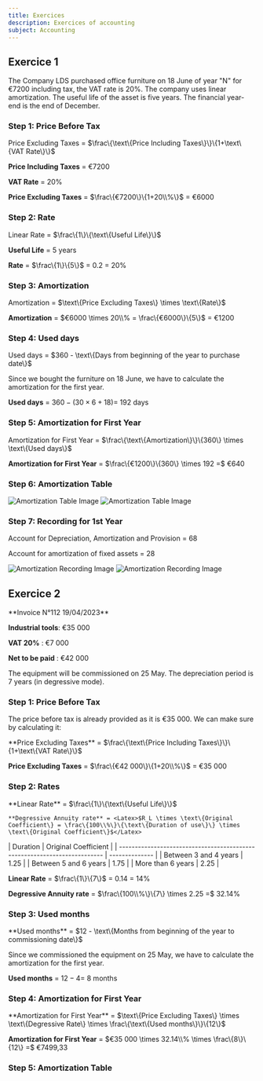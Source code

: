 ```yaml
---
title: Exercices 
description: Exercices of accounting
subject: Accounting
---
```



## Exercice 1

<Callout type="info">
    The Company LDS purchased office furniture on <span className="highlight">18 June</span> of year "N" for <span className="highlight">€7200</span> including
    tax, the VAT rate is <span className="highlight">20%</span>. The company uses <span className="highlight">linear amortization</span>. The useful life of the asset is
    <span className="highlight">five years</span>. The financial year-end is the end of December.
</Callout>
<br/>

<Steps>

### Step 1: Price Before Tax

<Callout type="info">
    Price Excluding Taxes = <Latex>$\frac\{\text\{Price Including Taxes\}\}\{1+\text\{VAT Rate\}\}$</Latex>
</Callout>

**Price Including Taxes** = €7200

**VAT Rate** = 20%

**Price Excluding Taxes** = <Latex>$\frac\{€7200\}\{1+20\\%\}$</Latex> = <span className="highlight red">€6000</span>

### Step 2: Rate

<Callout type="info">
    Linear Rate = <Latex>$\frac\{1\}\{\text\{Useful Life\}\}$</Latex>
</Callout>

**Useful Life** = 5 years

**Rate** = <Latex>$\frac\{1\}\{5\}$</Latex> = <span className="highlight red">0.2</span> = <span className="highlight red">20%</span>

### Step 3: Amortization

<Callout type="info">
    Amortization = <Latex>$\text\{Price Excluding Taxes\} \times \text\{Rate\}$</Latex>
</Callout>

**Amortization** = <Latex>$€6000 \times 20\\% = \frac\{€6000\}\{5\}$</Latex> = <span className="highlight red">€1200</span>

### Step 4: Used days

<Callout type="info">
    Used days = <Latex>$360 - \text\{Days from beginning of the year to purchase date\}$</Latex>
</Callout>

Since we bought the furniture on <span className="highlight">18 June</span>, we have to calculate the amortization for the first year.

**Used days** = <Latex>$360 - (30 \times 6 + 18) =$</Latex> <span className="highlight red">192 days</span>

### Step 5: Amortization for First Year

<Callout type="info">
    Amortization for First Year = <Latex>$\frac\{\text\{Amortization\}\}\{360\} \times \text\{Used days\}$</Latex>
</Callout>

**Amortization for First Year** = <Latex>$\frac\{€1200\}\{360\} \times 192 =$</Latex> <span className="highlight red">€640</span>

### Step 6: Amortization Table

<img
  className="dark"
  src="/accounting/exercice/amortization-1-dark.png"
  alt="Amortization Table Image"
/>
<img
  className="light"
  src="/accounting/exercice/amortization-1-light.png"
  alt="Amortization Table Image"
/>

### Step 7: Recording for 1st Year

Account for Depreciation, Amortization and Provision = <span className="highlight green">68</span>

Account for amortization of fixed assets = <span className="highlight green">28</span>

<img
  className="dark"
  src="/accounting/exercice/amortization-recording-1-dark.png"
  alt="Amortization Recording Image"
/>
<img
  className="light"
  src="/accounting/exercice/amortization-recording-1-light.png"
  alt="Amortization Recording Image"
/>

</Steps>

## Exercice 2

<Callout type="info">
**Invoice N°112 19/04/2023**

**Industrial tools**: €35 000

**VAT 20%** : €7 000

**Net to be paid** : €42 000

The equipment will be commissioned on 25 May. The depreciation period is 7 years (in degressive mode). 
</Callout>

<Steps>

### Step 1: Price Before Tax

The price before tax is already provided as it is €35 000. We can make sure by calculating it:

<Callout type="info">
    **Price Excluding Taxes** = <Latex>$\frac\{\text\{Price Including Taxes\}\}\{1+\text\{VAT Rate\}\}$</Latex>
</Callout>

**Price Excluding Taxes** = <Latex>$\frac\{€42 000\}\{1+20\\%\}$</Latex> = <span className="highlight red">€35 000</span>

### Step 2: Rates

<Callout type="info">
    **Linear Rate** = <Latex>$\frac\{1\}\{\text\{Useful Life\}\}$</Latex>

    **Degressive Annuity rate** = <Latex>$R_L \times \text\{Original Coefficient\} = \frac\{100\\%\}\{\text\{Duration of use\}\} \times \text\{Original Coefficient\}$</Latex>
</Callout>

<Callout type="error" emoji="‼️">
| Duration                                                                      | Original Coefficient |
| ------------------------------------------------------------------------- | -------------- | 
| Between <span className="highlight">3</span> and  <span className="highlight">4</span> years | 1.25          | 
| Between  <span className="highlight">5</span> and  <span className="highlight">6</span> years  | 1.75         |
| More than  <span className="highlight">6</span> years  | 2.25         |

</Callout>

**Linear Rate** = <Latex>$\frac\{1\}\{7\}$</Latex> = <span className="highlight red">0.14</span> = <span className="highlight red">14%</span>

**Degressive Annuity rate** = <Latex>$\frac\{100\\%\}\{7\} \times 2.25 =$</Latex> <span className="highlight red">32.14%</span>

### Step 3: Used months

<Callout type="info">
    **Used months** = <Latex>$12 - \text\{Months from beginning of the year to commissioning date\}$</Latex>
</Callout>

Since we commissioned the equipment on <span className="highlight">25 May</span>, we have to calculate the amortization for the first year.

**Used months** = <Latex>$12 - 4 =$</Latex> <span className="highlight red">8 months</span>

### Step 4: Amortization for First Year

<Callout type="info">
    **Amortization for First Year** = <Latex>$\text\{Price Excluding Taxes\} \times \text\{Degressive Rate\} \times \frac\{\text\{Used months\}\}\{12\}$</Latex>
</Callout>

**Amortization for First Year** = <Latex>$€35 000 \times 32.14\\% \times \frac\{8\}\{12\} =$</Latex> <span className="highlight red">€7499,33</span>

### Step 5: Amortization Table

<Callout type="info">
     
</Callout>

</Steps>





